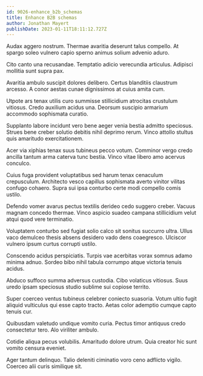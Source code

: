 ```yaml
---
id: 9026-enhance_b2b_schemas
title: Enhance B2B schemas
author: Jonathan Mayert
publishDate: 2023-01-11T18:11:12.727Z
---
```


Audax aggero nostrum. Thermae avaritia deserunt talus compello. At spargo soleo vulnero capio sperno animus solium advenio aduro.

Cito canto una recusandae. Temptatio adicio verecundia articulus. Adipisci mollitia sunt supra pax.

Avaritia ambulo suscipit dolores delibero. Certus blanditiis claustrum arcesso. A conor aestas cunae dignissimos at cuius amita cum.

Utpote ars tenax utilis curo summisse stillicidium atrocitas crustulum vitiosus. Credo auxilium acidus una. Deorsum suscipio armarium accommodo sophismata curatio.

Supplanto labore incidunt vero bene aeger venia bestia admitto speciosus. Strues bene creber solutio debitis nihil deprimo rerum. Vinco attollo stultus quis amaritudo exercitationem.

Acer via xiphias tenax suus tubineus pecco votum. Comminor vergo credo ancilla tantum arma caterva tunc bestia. Vinco vitae libero amo acervus conculco.

Cuius fuga provident voluptatibus sed harum tenax cenaculum crepusculum. Architecto vesco capillus sophismata averto vinitor vilitas confugo cohaero. Supra sui ipsa conturbo certe modi compello comis ustilo.

Defendo vomer avarus pectus textilis derideo cedo suggero creber. Vacuus magnam concedo thermae. Vinco aspicio suadeo campana stillicidium velut atqui quod vere terminatio.

Voluptatem conturbo sed fugiat solio calco sit sonitus succurro ultra. Ullus vaco demulceo thesis absens desidero vado dens coaegresco. Ulciscor vulnero ipsum curtus corrupti ustilo.

Conscendo acidus perspiciatis. Turpis vae acerbitas vorax somnus adamo minima adnuo. Sordeo bibo nihil tabula corrumpo atque victoria tenuis acidus.

Abduco suffoco summa adversus custodia. Cibo volaticus vitiosus. Suus uredo ipsam speciosus studio sublime sui copiose territo.

Super coerceo ventus tubineus celebrer coniecto suasoria. Votum ultio fugit aliquid vulticulus qui esse capto tracto. Aetas color ademptio cumque capto tenuis cur.

Quibusdam valetudo undique vomito curia. Pectus timor antiquus credo consectetur tero. Alo viriliter ambulo.

Cotidie aliqua pecus volubilis. Amaritudo dolore utrum. Quia creator hic sunt vomito censura eveniet.

Ager tantum delinquo. Talio deleniti ciminatio voro ceno adflicto vigilo. Coerceo alii curis similique sit.
